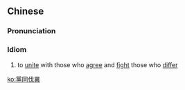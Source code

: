 {{also|党同伐异}}
==Chinese==
{{zh-forms|s=党同伐异}}

===Pronunciation===
{{zh-pron
|m=dǎngtóng伐yì
|cat=cy
}}

===Idiom===
{{zh-idiom}}

# to [[unite]] with those who [[agree]] and [[fight]] those who [[differ]]

[[ko:黨同伐異]]